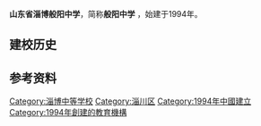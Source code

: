 {{Infobox Highschool
|校徽=
|中学名称 = 山东省淄博般阳中学
|EnglishName = Pan Yang Middle School
|所在地 = [[中华人民共和国|中国]][[山东省|山东省]][[淄博市|淄博市]]
|现任校长=
|建立时间=1994年
|校训=尚德笃行
|校风=爱岗敬业、团结勤奋、求实创新
|教风=治学严谨、敬业奉献、一丝不苟
|学风=勤奋刻苦、乐学爱师、立志成才
|紀念日 = 
|校园=[[淄博市|淄博市]][[淄川区|淄川区]]
|学校类型=公立
|学生数量=2400余<ref name="般阳中学简介">{{cite web | language =  | publisher = 般阳中学官方网站 | title = 般阳中学简介 | url = http://www.zbpyzx.net/page/intro/ | author =  | date = 2010-12-23 | accessdate = 2012-03-14 }}{{Dead link|date=2018年12月 |bot=InternetArchiveBot |fix-attempted=yes }}</ref>
|教员数量=专职教师210<ref name="般阳中学简介" />
|校园面积=115,392平方米<ref name="般阳中学简介" />
|网站=http://www.zcdyzx.com/
}}
'''山东省淄博般阳中学'''，简称'''般阳中学''' ，始建于1994年。
== 建校历史 ==
== 参考资料 ==
{{reflist}}

{{中学小作品}}
[[Category:淄博中等学校|Category:淄博中等学校]]
[[Category:淄川区|Category:淄川区]]
[[Category:1994年中國建立|Category:1994年中國建立]]
[[Category:1994年創建的教育機構|Category:1994年創建的教育機構]]